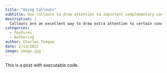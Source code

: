 ```yaml
---
title: "Using Callouts"
subtitle: Use callouts to draw attention to important complementary content without interupting the document flow
description: |
  Callouts are an excellent way to draw extra attention to certain concepts, or to more clearly indicate that certain content is supplemental or applicable to only some scenarios.
categories:
  - Features
  - Authoring
author: Charles Teague
date: 2/13/2022
image: image.jpg
---
```


This is a post with executable code.
